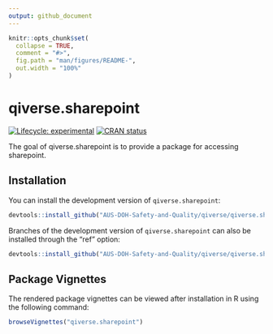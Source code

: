 ```yaml
---
output: github_document
---
```


<!-- README.md is generated from README.Rmd. Please edit that file -->

```r
knitr::opts_chunk$set(
  collapse = TRUE,
  comment = "#>",
  fig.path = "man/figures/README-",
  out.width = "100%"
)
```

# qiverse.sharepoint

<!-- badges: start -->

[![Lifecycle: experimental](https://img.shields.io/badge/lifecycle-experimental-orange.svg)](https://lifecycle.r-lib.org/articles/stages.html#experimental) [![CRAN status](https://www.r-pkg.org/badges/version/qiverse.sharepoint)](https://CRAN.R-project.org/package=qiverse.sharepoint)

<!-- badges: end -->

The goal of qiverse.sharepoint is to provide a package for accessing sharepoint.

## Installation

You can install the development version of `qiverse.sharepoint`:

``` r
devtools::install_github("AUS-DOH-Safety-and-Quality/qiverse/qiverse.sharepoint")
```

Branches of the development version of `qiverse.sharepoint` can also be installed through the "ref" option:

``` r
devtools::install_github("AUS-DOH-Safety-and-Quality/qiverse/qiverse.sharepoint", ref = "branch-a")
```

## Package Vignettes

The rendered package vignettes can be viewed after installation in R using the following command:

``` r
browseVignettes("qiverse.sharepoint")
```
